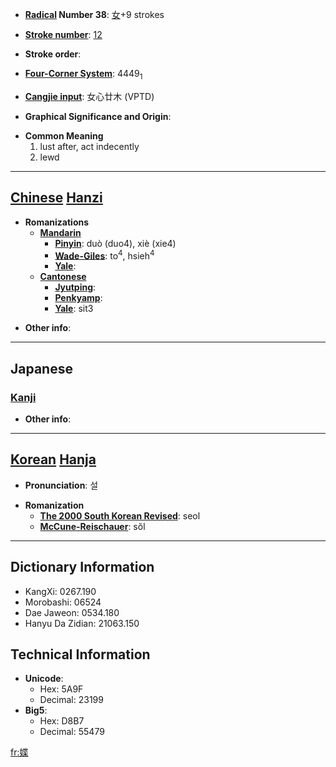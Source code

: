 * '''[[Wiktionary:Chinese radical index| Radical]] Number 38''': [[Wiktionary:Chinese radical index 女|女]]+9 strokes

* '''[[Wiktionary:Chinese total strokes index|Stroke number]]''': [[Wiktionary:Chinese total strokes index 12|12]]

* '''Stroke order''': 

* '''[[Wiktionary:Chinese four corner index|Four-Corner System]]''': 4449<sub>1</sub>

* '''[[Wiktionary:Chinese Cangjie index|Cangjie input]]''': 女心廿木 (VPTD)

* '''Graphical Significance and Origin''': 

* '''Common Meaning'''
*#lust after, act indecently
*# lewd


----

== [[Chinese]] [[Hanzi]] ==

* '''Romanizations'''
** '''[[Mandarin]]'''
*** '''[[Pinyin]]''': duò (duo4), xiè (xie4)
*** '''[[Wade-Giles]]''': to<sup>4</sup>, hsieh<sup>4</sup>
*** '''[[Yale]]''': 
** '''[[Cantonese]]'''
*** '''[[Jyutping]]''':
*** '''[[Penkyamp]]''': 
*** '''[[Yale]]''': sit3

* '''Other info''': 

----

==Japanese==
===[[Kanji]]===
{{kanji|on readings=[[せつ]] (setsu), [[せち]] (sechi)|kun readings=[[けがす]] (kegasu), [[けがれる]] (kegareru), [[なれる]] (nareru), [[あなどる]] (anadoru)}}

* '''Other info''':  

----

== [[Korean]] [[Hanja]] ==

* '''Pronunciation''': 설

* '''Romanization'''
** '''[[The 2000 South Korean Revised Romanization|The 2000 South Korean Revised]]''': seol
** '''[[McCune-Reischauer]]''': sŏl

----

== Dictionary Information ==

* KangXi: 0267.190
* Morobashi: 06524
* Dae Jaweon: 0534.180
* Hanyu Da Zidian: 21063.150

== Technical Information ==

* '''Unicode''':
** Hex: 5A9F
** Decimal: 23199
* '''Big5''':
** Hex: D8B7
** Decimal: 55479

[[fr:媟]]